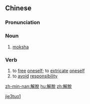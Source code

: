 {{also|解脱}}
==Chinese==
{{zh-forms|s=解脱}}

===Pronunciation===
{{zh-pron
|m=jiětuō
|c=gaai2 tyut3
|mn=kái-thoat
|cat=n,v
}}

===Noun===
{{zh-noun}}

# {{lb|zh|Buddhism}} [[moksha]]

===Verb===
{{zh-verb}}

# to [[free]] [[oneself]]; to [[extricate]] [[oneself]]
# to [[avoid]] [[responsibility]]

[[Category:zh:Buddhism|jie3tuo1]]

[[zh-min-nan:解脫]]
[[hu:解脫]]
[[zh:解脫]]